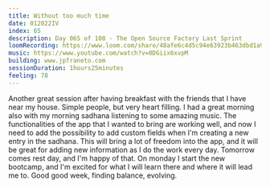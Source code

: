 ```yaml
---
title: Without too much time
date: 012022IV
index: 65
description: Day 065 of 108 - The Open Source Factory Last Sprint
loomRecording: https://www.loom.com/share/48afe6c4d5c94e63923b463dbd1a9c44
music: https://www.youtube.com/watch?v=0DGiix6xvpM
building: www.jpfraneto.com
sessionDuration: 1hours25minutes
feeling: 78
---
```


Another great session after having breakfast with the friends that I have near my house. Simple people, but very heart filling. I had a great morning also with my morning sadhana listening to some amazing music. The functionalities of the app that I wanted to bring are working well, and now I need to add the possibility to add custom fields when I'm creating a new entry in the sadhana. This will bring a lot of freedom into the app, and it will be great for adding new information as I do the work every day. Tomorrow comes rest day, and I'm happy of that. On monday I start the new bootcamp, and I'm excited for what I will learn there and where it will lead me to. Good good week, finding balance, evolving.
